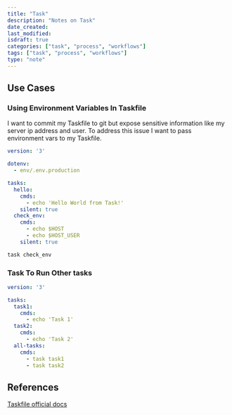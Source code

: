 ```yaml
---
title: "Task"
description: "Notes on Task"
date_created: 
last_modified:
isdraft: true
categories: ["task", "process", "workflows"]
tags: ["task", "process", "workflows"]
type: "note"
---
```


## Use Cases 

### Using Environment Variables In Taskfile

I want to commit my Taskfile to git but expose sensitive information like my server ip address and user. To address this issue I want to pass environment vars to my Taskfile. 

```yml:file=Taskfile.yml
version: '3'

dotenv:
  - env/.env.production

tasks:
  hello:
    cmds:
      - echo 'Hello World from Task!'
    silent: true
  check_env:
    cmds:
      - echo $HOST
      - echo $HOST_USER
    silent: true
```

```sh 
task check_env
```

###  Task To Run Other tasks

```yml:file=Taskfile.yml
version: '3'

tasks: 
  task1:
    cmds:
      - echo 'Task 1'
  task2:
    cmds:
      - echo 'Task 2'
  all-tasks: 
    cmds:
      - task task1
      - task task2
```

## References 

[Taskfile official docs](https://taskfile.dev/)